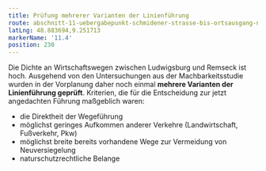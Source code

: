 ```yaml
---
title: Prüfung mehrerer Varianten der Linienführung
route: abschnitt-11-uebergabepunkt-schmidener-strasse-bis-ortsausgang-neckarrems
latLng: 48.883694,9.251713
markerName: '11.4'
position: 230
---
```

Die Dichte an Wirtschaftswegen zwischen Ludwigsburg und Remseck ist hoch. Ausgehend von den Untersuchungen aus der Machbarkeitsstudie wurden in der Vorplanung daher noch einmal **mehrere Varianten der Linienführung geprüft**. Kriterien, die für die Entscheidung zur jetzt angedachten Führung maßgeblich waren:

* die Direktheit der Wegeführung
* möglichst geringes Aufkommen anderer Verkehre (Landwirtschaft, Fußverkehr, Pkw)
* möglichst breite bereits vorhandene Wege zur Vermeidung von Neuversiegelung
* naturschutzrechtliche Belange
